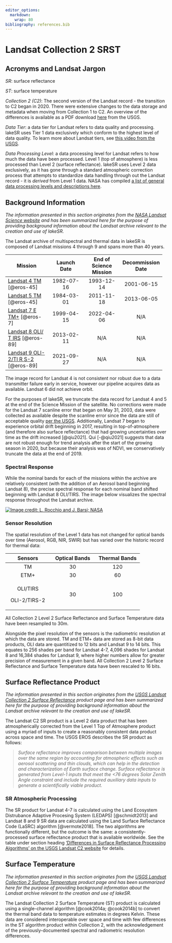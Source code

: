 ```yaml
---
editor_options:
  markdown:
    wrap: 80
bibliography: references.bib
---
```


# Landsat Collection 2 SRST {#LS-C2-SRST}

## Acronyms and Landsat Jargon

*SR*: surface reflectance

*ST*: surface temperature

*Collection 2 (C2)*: The second version of the Landsat record - the transition
to C2 began in 2020. There were extensive changes to the data storage and
metadata when moving from Collection 1 to C2. An overview of the differences is
available as a PDF download
[here](https://www.usgs.gov/media/files/landsat-collection-1-vs-collection-2-summary)
from the USGS.

*Data Tier*: a data tier for Landsat refers to data quality and processing.
lakeSR uses Tier 1 data exclusively which conform to the highest level of data
quality. To learn more about Landsat tiers, see [this video from the
USGS](https://www.usgs.gov/media/videos/landsat-collections-what-are-tiers).

*Data Processing Level*: a data processing level for Landsat refers to how much
the data have been processed. Level 1 (top of atmosphere) is less processed than
Level 2 (surface reflectance). lakeSR uses Level 2 data exclusively, as it has
gone through a standard atmospheric correction process that attempts to
standardize data handling through out the Landsat record - it is *derived* from
Level 1 data. NASA has compiled [a list of general data processing levels and
descriptions
here](https://www.earthdata.nasa.gov/learn/earth-observation-data-basics/data-processing-levels).

## Background Information {#valid-dates}

*The information presented in this section originates from the [NASA Landsat
Science website](https://landsat.gsfc.nasa.gov/) and has been summarized here
for the purpose of providing background information about the Landsat archive
relevant to the creation and use of lakeSR.*

The Landsat archive of multispectral and thermal data in lakeSR is composed of
Landsat missions 4 through 9 and spans more than 40 years.

+--------------------+-----------------+-----------------+-----------------+
| Mission            | Launch Date     | End of Science  | Decommission    |
|                    |                 | Mission         | Date            |
+====================+:===============:+:===============:+:===============:+
| [Landsat 4         | 1982-07-16      | 1993-12-14      | 2001-06-15      |
| TM](h%20ttps://%2  |                 |                 |                 |
| 0lands%20%20a%20t. |                 |                 |                 |
| g%2%20%200%20sfc%2 |                 |                 |                 |
| 0.na%20s%20a.go%20 |                 |                 |                 |
| v/s%20at%20%2%200e |                 |                 |                 |
| llites/landsat-4/) |                 |                 |                 |
| [@eros-45]         |                 |                 |                 |
+--------------------+-----------------+-----------------+-----------------+
| [Landsat 5         | 1984-03-01      | 2011-11-18      | 2013-06-05      |
| TM](h%20ttps://%2  |                 |                 |                 |
| 0lands%20%20a%20t. |                 |                 |                 |
| g%2%20%200%20sfc%2 |                 |                 |                 |
| 0.na%20s%20a.go%20 |                 |                 |                 |
| v/s%20at%20%2%200e |                 |                 |                 |
| llites/landsat-5/) |                 |                 |                 |
| [@eros-45]         |                 |                 |                 |
+--------------------+-----------------+-----------------+-----------------+
| [Landsat 7         | 1999-04-15      | 2022-04-06      | N/A             |
| E                  |                 |                 |                 |
| TM+](h%20ttps://%2 |                 |                 |                 |
| 0lands%20%20a%20t. |                 |                 |                 |
| g%2%20%200%20sfc%2 |                 |                 |                 |
| 0.na%20s%20a.go%20 |                 |                 |                 |
| v/s%20at%20%2%200e |                 |                 |                 |
| llites/landsat-7/) |                 |                 |                 |
| [@eros-7]          |                 |                 |                 |
+--------------------+-----------------+-----------------+-----------------+
| [Landsat 8 OLI/    | 2013-02-11      | N/A             | N/A             |
| T                  |                 |                 |                 |
| IRS](h%20ttps://%2 |                 |                 |                 |
| 0lands%20%20a%20t. |                 |                 |                 |
| g%2%20%200%20sfc%2 |                 |                 |                 |
| 0.na%20s%20a.go%20 |                 |                 |                 |
| v/s%20at%20%2%200e |                 |                 |                 |
| llites/landsat-8/) |                 |                 |                 |
| [@eros-89]         |                 |                 |                 |
+--------------------+-----------------+-----------------+-----------------+
| [Landsat 9         | 2021-09-27      | N/A             | N/A             |
| OLI-2/TI           |                 |                 |                 |
| R                  |                 |                 |                 |
| S-2](h%20ttps://%2 |                 |                 |                 |
| 0lands%20%20a%20t. |                 |                 |                 |
| g%2%20%200%20sfc%2 |                 |                 |                 |
| 0.na%20s%20a.go%20 |                 |                 |                 |
| v/s%20at%20%2%200e |                 |                 |                 |
| llites/landsat-9/) |                 |                 |                 |
| [@eros-89]         |                 |                 |                 |
+--------------------+-----------------+-----------------+-----------------+

The image record for Landsat 4 is not consistent nor robust due to a data
transmitter failure early in service, however our pipeline acquires data as
available. Landsat 6 did not achieve orbit.

For the purposes of lakeSR, we truncate the data record for Landsat 4 and 5 at
the end of the Science Mission of the satellite. No corrections were made for
the Landsat 7 scanline error that began on May 31, 2003, data were collected as
available despite the scanline error since the data are still of acceptable
quality [per the USGS](https://www.usgs.gov/faqs/what-landsat-7-etm-slc-data).
Additionally, Landsat 7 began to experience orbital drift beginning in 2017,
resulting in top-of-atmosphere (and therefore also surface reflectance) that had
growing uncertainties over time as the drift increased [@qiu2021]. Qui
[-@qiu2021] suggests that data are not robust enough for trend analysis after
the start of the growing season in 2020, but because their analysis was of NDVI,
we conservatively truncate the data at the end of 2019.

### Spectral Response

While the nominal bands for each of the missions within the archive are
relatively consistent (with the addition of an Aerosol band beginning Landsat
8), the precise spectral response for each nominal band shifted beginning with
Landsat 8 OLI/TIRS. The image below visualizes the spectral response throughout
the Landsat archive.

[![Image credit: L. Rocchio and J. Barsi;
NASA](images/Landsat-SpectralBands.png)](https://landsat.gsfc.nasa.gov/article/the-intervening-atmosphere-tracing-the-provenance-of-a-favorite-landsat-infographic/)

### Sensor Resolution

The spatial resolution of the Level 1 data has not changed for optical bands
over time (Aerosol, RGB, NIR, SWIR) but has varied over the historic record for
thermal data:

+-------------------------+-------------------------+-------------------------+
| Sensors                 | Optical Bands           | Thermal Bands           |
+:=======================:+:=======================:+:=======================:+
| TM                      | 30                      | 120                     |
+-------------------------+-------------------------+-------------------------+
| ETM+                    | 30                      | 60                      |
+-------------------------+-------------------------+-------------------------+
| OLI/TIRS                | 30                      | 100                     |
|                         |                         |                         |
| OLI-2/TIRS-2            |                         |                         |
+-------------------------+-------------------------+-------------------------+

All Collection 2 Level 2 Surface Reflectance and Surface Temperature data have
been resampled to 30m.

Alongside the pixel resolution of the sensors is the radiometric resolution at
which the data are stored. TM and ETM+ data are stored as 8-bit data products,
OLI data are quantitized to 12 bits and Landsat 9 to 14 bits. This equates to
256 shades per band for Landsat 4-7, 4,096 shades for Landsat 8 and 16,384
shades for Landsat 9, where higher numbers allow for greater precision of
measurement in a given band. All Collection 2 Level 2 Surface Reflectance and
Surface Temperature data have been rescaled to 16 bits.

## Surface Reflectance Product

*The information presented in this section originates from the [USGS Landsat
Collection 2 Surface
Reflectance](https://www.usgs.gov/landsat-missions/landsat-surface-reflectance)
product page and has been summarized here for the purpose of providing
background information about the Landsat archive relevant to the creation and
use of lakeSR.*

The Landsat C2 SR product is a Level 2 data product that has been
atmospherically corrected from the Level 1 Top of Atmosphere product using a
myriad of inputs to create a reasonably consistent data product across space and
time. The USGS EROS describes the SR product as follows:

> *Surface reflectance improves comparison between multiple images over the same
> region by accounting for atmospheric effects such as aerosol scattering and
> thin clouds, which can help in the detection and characterization of Earth
> surface change. Surface reflectance is generated from Level-1 inputs that meet
> the \<76 degrees Solar Zenith Angle constraint and include the required
> auxiliary data inputs to generate a scientifically viable product.*

### SR Atmospheric Processing

The SR product for Landsat 4-7 is calculated using the Land Ecosystem
Distrubance Adaptive Procesing System (LEDAPS) [@schmidt2013] and Landsat 8 and
9 SR data are calculated using the Land Surface Reflectance Code (LaSRC)
algorithm [@vermote2018]. The two algorithms are functionally different, but the
outcome is the same: a consistently-processed surface reflectance product that
is available worldwide. See the table under section heading ['Differences in
Surface Reflectance Processing Algorithms' on the USGS Landsat C2
website](https://www.usgs.gov/landsat-missions/landsat-collection-2-surface-reflectance)
for details.

## Surface Temperature

*The information presented in this section originates from the [USGS Landsat
Collection 2 Surface
Temperature](https://www.usgs.gov/landsat-missions/landsat-collection-2-surface-temperature)
product page and has been summarized here for the purpose of providing
background information about the Landsat archive relevant to the creation and
use of lakeSR.*

The Landsat Collection 2 Surface Temperature (ST) product is calculated using a
single-channel algorithm [@cook2014a; @cook2014b] to convert the thermal band
data to temperature estimates in degrees Kelvin. These data are considered
interoperable over space and time with few differences in the ST algorithm
product within Collection 2, with the acknowledgement of the
previously-documented spectral and radiometric resolution differences.
